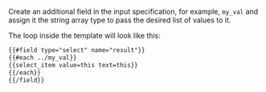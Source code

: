 <Cut title="How do I create a task where products with similar descriptions are selected for the control product?">

Create an additional field in the input specification, for example, `my_val` and assign it the string array type to pass the desired list of values to it.

The loop inside the template will look like this:

```html
{{#field type="select" name="result"}}
{{#each ../my_val}}
{{select_item value=this text=this}}
{{/each}}
{{/field}}
```

</Cut>